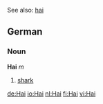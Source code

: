 See also: [[hai]]

==German==
===Noun===
'''Hai''' ''m''

#[[shark]]

[[de:Hai]]
[[io:Hai]]
[[nl:Hai]]
[[fi:Hai]]
[[vi:Hai]]